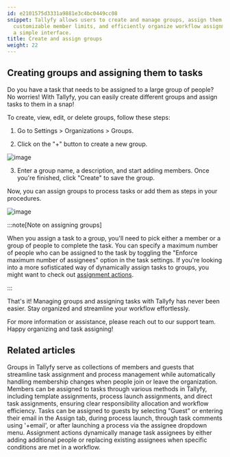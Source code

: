 ```yaml
---
id: e2101575d3331a9881e3c4bc0449cc08
snippet: Tallyfy allows users to create and manage groups, assign them to tasks with
  customizable member limits, and efficiently organize workflow assignments through
  a simple interface.
title: Create and assign groups
weight: 22
---
```


## Creating groups and assigning them to tasks

Do you have a task that needs to be assigned to a large group of people? No worries! With Tallyfy, you can easily create different groups and assign tasks to them in a snap!

To create, view, edit, or delete groups, follow these steps:

1. Go to Settings > Organizations > Groups.

2. Click on the "+" button to create a new group.

![image](https://screenshots.tallyfy.com/tallyfy%2Fpro%2Fdesktop-light-create-new-group.png)

3. Enter a group name, a description, and start adding members. Once you're finished, click "Create" to save the group.

Now, you can assign groups to process tasks or add them as steps in your procedures.

![image](https://screenshots.tallyfy.com/tallyfy%2Fpro%2Fdesktop-light-assign-task-group.png)

:::note[Note on assigning groups]

When you assign a task to a group, you'll need to pick either a member or a group of people to complete the task. You can specify a maximum number of people who can be assigned to the task by toggling the "Enforce maximum number of assignees" option in the task settings. If you're looking into a more sofisticated way of dynamically assign tasks to groups, you might want to check out [assignment actions](/products/pro/documenting/templates/automations/actions/asignment-actions/).

:::

That's it! Managing groups and assigning tasks with Tallyfy has never been easier. Stay organized and streamline your workflow effortlessly.

For more information or assistance, please reach out to our support team. Happy organizing and task assigning!


## Related articles
<CardGrid>
<LinkTitleCard header="<b>Documenting > Groups</b>" href="/products/pro/documenting/groups/" > Groups in Tallyfy serve as collections of members and guests that streamline task assignment and process management while automatically handling membership changes when people join or leave the organization. </LinkTitleCard>
<LinkTitleCard header="<b>Edit Task > Assign members or guests after launching</b>" href="/products/pro/tracking-and-tasks/tasks/edit-task/how-can-i-assign-members-to-tasks-in-tallyfy/" > Members can be assigned to tasks through various methods in Tallyfy, including template assignments, process launch assignments, and direct task assignments, ensuring clear responsibility allocation and workflow efficiency. </LinkTitleCard>
<LinkTitleCard header="<b>Guests > Assign tasks to guests</b>" href="/products/pro/documenting/guests/how-can-i-assign-tasks-to-guest-users-in-tallyfy/" > Tasks can be assigned to guests by selecting "Guest" or entering their email in the Assign tab, during process launch, through task comments using '+email', or after launching a process via the assignee dropdown menu. </LinkTitleCard>
<LinkTitleCard header="<b>Actions > Automate task assignments</b>" href="/products/pro/documenting/templates/automations/actions/asignment-actions/" > Assignment actions dynamically manage task assignees by either adding additional people or replacing existing assignees when specific conditions are met in a workflow. </LinkTitleCard>
</CardGrid>